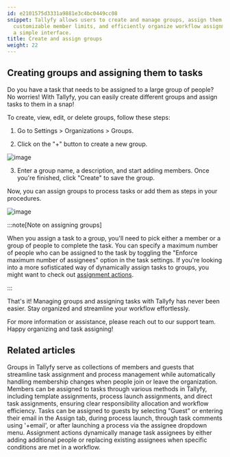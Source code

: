 ```yaml
---
id: e2101575d3331a9881e3c4bc0449cc08
snippet: Tallyfy allows users to create and manage groups, assign them to tasks with
  customizable member limits, and efficiently organize workflow assignments through
  a simple interface.
title: Create and assign groups
weight: 22
---
```


## Creating groups and assigning them to tasks

Do you have a task that needs to be assigned to a large group of people? No worries! With Tallyfy, you can easily create different groups and assign tasks to them in a snap!

To create, view, edit, or delete groups, follow these steps:

1. Go to Settings > Organizations > Groups.

2. Click on the "+" button to create a new group.

![image](https://screenshots.tallyfy.com/tallyfy%2Fpro%2Fdesktop-light-create-new-group.png)

3. Enter a group name, a description, and start adding members. Once you're finished, click "Create" to save the group.

Now, you can assign groups to process tasks or add them as steps in your procedures.

![image](https://screenshots.tallyfy.com/tallyfy%2Fpro%2Fdesktop-light-assign-task-group.png)

:::note[Note on assigning groups]

When you assign a task to a group, you'll need to pick either a member or a group of people to complete the task. You can specify a maximum number of people who can be assigned to the task by toggling the "Enforce maximum number of assignees" option in the task settings. If you're looking into a more sofisticated way of dynamically assign tasks to groups, you might want to check out [assignment actions](/products/pro/documenting/templates/automations/actions/asignment-actions/).

:::

That's it! Managing groups and assigning tasks with Tallyfy has never been easier. Stay organized and streamline your workflow effortlessly.

For more information or assistance, please reach out to our support team. Happy organizing and task assigning!


## Related articles
<CardGrid>
<LinkTitleCard header="<b>Documenting > Groups</b>" href="/products/pro/documenting/groups/" > Groups in Tallyfy serve as collections of members and guests that streamline task assignment and process management while automatically handling membership changes when people join or leave the organization. </LinkTitleCard>
<LinkTitleCard header="<b>Edit Task > Assign members or guests after launching</b>" href="/products/pro/tracking-and-tasks/tasks/edit-task/how-can-i-assign-members-to-tasks-in-tallyfy/" > Members can be assigned to tasks through various methods in Tallyfy, including template assignments, process launch assignments, and direct task assignments, ensuring clear responsibility allocation and workflow efficiency. </LinkTitleCard>
<LinkTitleCard header="<b>Guests > Assign tasks to guests</b>" href="/products/pro/documenting/guests/how-can-i-assign-tasks-to-guest-users-in-tallyfy/" > Tasks can be assigned to guests by selecting "Guest" or entering their email in the Assign tab, during process launch, through task comments using '+email', or after launching a process via the assignee dropdown menu. </LinkTitleCard>
<LinkTitleCard header="<b>Actions > Automate task assignments</b>" href="/products/pro/documenting/templates/automations/actions/asignment-actions/" > Assignment actions dynamically manage task assignees by either adding additional people or replacing existing assignees when specific conditions are met in a workflow. </LinkTitleCard>
</CardGrid>